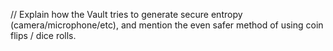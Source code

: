 // Explain how the Vault tries to generate secure entropy (camera/microphone/etc), and mention the even safer method of using coin flips / dice rolls.
